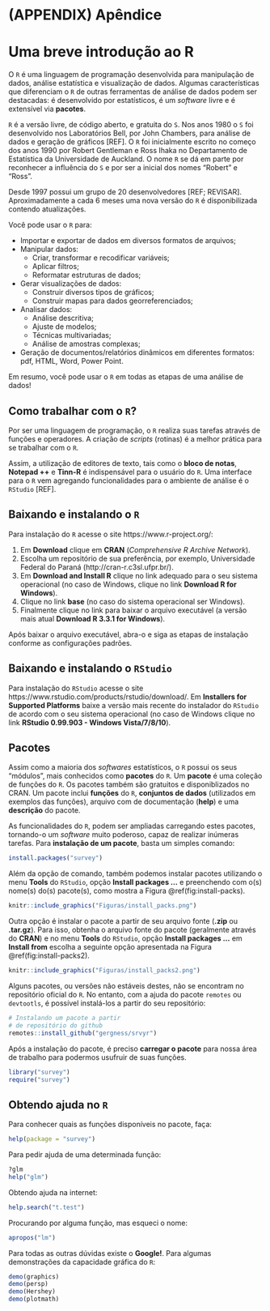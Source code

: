 # (APPENDIX) Apêndice {-}

# Uma breve introdução ao R

O `R` é uma linguagem de programação desenvolvida para manipulação de dados, análise estatística e visualização de dados. Algumas características que diferenciam o `R` de outras ferramentas de análise de dados podem ser destacadas: é desenvolvido por estatísticos, é um *software* livre e é extensível via **pacotes**.

`R` é a versão livre, de código aberto, e gratuita do `S`. Nos anos 1980 o `S` foi desenvolvido nos Laboratórios Bell, por John Chambers, para análise de dados e geração de gráficos [REF]. O `R` foi inicialmente escrito no começo dos anos 1990 por Robert Gentleman e Ross Ihaka no Departamento de Estatística da Universidade de Auckland. O nome `R` se dá em parte por reconhecer a influência do `S` e por ser a inicial dos nomes "Robert" e "Ross". 

Desde 1997 possui um grupo de 20 desenvolvedores [REF; REVISAR]. Aproximadamente a cada 6 meses uma nova versão do `R` é disponibilizada contendo atualizações.

Você pode usar o `R` para:

- Importar e exportar de dados em diversos formatos de arquivos;
- Manipular dados:
    + Criar, transformar e recodificar variáveis;
    + Aplicar filtros;
    + Reformatar estruturas de dados;
- Gerar visualizações de dados:
    + Construir diversos tipos de gráficos;
    + Construir mapas para dados georreferenciados;
- Analisar dados:
    + Análise descritiva;
    + Ajuste de modelos;
    + Técnicas multivariadas;
    + Análise de amostras complexas;
- Geração de documentos/relatórios dinâmicos em diferentes formatos: pdf, HTML, Word, Power Point.

Em resumo, você pode usar o `R` em todas as etapas de uma análise de dados!

## Como trabalhar com o `R`?

Por ser uma linguagem de programação, o `R` realiza suas tarefas através de funções e operadores. A criação de *scripts* (rotinas) é a melhor prática para se trabalhar com o `R`.

Assim, a utilização de editores de texto, tais como o **bloco de notas**, **Notepad ++** e **Tinn-R** é indispensável para o usuário do `R`. Uma interface para o `R` vem agregando funcionalidades para o ambiente de análise é o `RStudio` [REF].

## Baixando e instalando o `R`

Para instalação do `R` acesse o site https://www.r-project.org/:

1. Em __Download__ clique em **CRAN** (*Comprehensive R Archive Network*).
2. Escolha um repositório de sua preferência, por exemplo, Universidade Federal do Paraná (http://cran-r.c3sl.ufpr.br/).
3. Em __Download and Install R__ clique no link adequado para o seu sistema operacional (no caso de Windows, clique no link __Download R for Windows__).
4. Clique no link __base__ (no caso do sistema operacional ser Windows).
5. Finalmente clique no link para baixar o arquivo executável (a versão mais atual __Download R 3.3.1 for Windows__).

Após baixar o arquivo executável, abra-o e siga as etapas de instalação conforme as configurações padrões.

## Baixando e instalando o `RStudio`

Para instalação do `RStudio` acesse o site https://www.rstudio.com/products/rstudio/download/. Em __Installers for Supported Platforms__ baixe a versão mais recente do instalador do `RStudio` de acordo com o seu sistema operacional (no caso de Windows clique no link __RStudio 0.99.903 - Windows Vista/7/8/10__).

## Pacotes

Assim como a maioria dos *softwares* estatísticos, o `R` possui os seus "módulos", mais conhecidos como **pacotes** do `R`. Um **pacote** é uma coleção de funções do `R`. Os pacotes também são gratuitos e disponiblizados no CRAN. Um pacote inclui **funções** do `R`, **conjuntos de dados** (utilizados em exemplos das funções), arquivo com de documentação (**help**) e uma **descrição** do pacote.

As funcionalidades do `R`, podem ser ampliadas carregando estes pacotes, tornando-o um *software* muito poderoso, capaz de realizar inúmeras tarefas. Para **instalação de um pacote**, basta um simples comando:

```r

install.packages("survey")

```

Além da opção de comando, também podemos instalar pacotes utilizando o menu **Tools** do `RStudio`, opção **Install packages ...** e preenchendo com o(s) nome(s) do(s) pacote(s), como mostra a Figura \@ref(fig:install-packs).

```r

knitr::include_graphics("Figuras/install_packs.png")

```

Outra opção é instalar o pacote a partir de seu arquivo fonte (**.zip** ou **.tar.gz**). Para isso, obtenha o arquivo fonte do pacote (geralmente através do **CRAN**) e no menu **Tools** do `RStudio`, opção **Install packages ...** em **Install from** escolha a seguinte opção apresentada na Figura \@ref(fig:install-packs2).

```r

knitr::include_graphics("Figuras/install_packs2.png")

```

Alguns pacotes, ou versões não estáveis destes, não se encontram no repositório oficial do `R`. No entanto, com a ajuda do pacote `remotes` ou `devtootls`, é possível instalá-los a partir do seu repositório:

```r

# Instalando um pacote a partir
# de repositório do github
remotes::install_github("gergness/srvyr")

```

Após a instalação do pacote, é preciso **carregar o pacote** para nossa área de trabalho para podermos usufruir de suas funções.

```r

library("survey")
require("survey")

```

## Obtendo ajuda no `R`

Para conhecer quais as funções disponíveis no pacote, faça:

```r

help(package = "survey")

```

Para pedir ajuda de uma determinada função:

```r

?glm
help("glm")

```

Obtendo ajuda na internet:

```r

help.search("t.test")

```

Procurando por alguma função, mas esqueci o nome:

```r

apropos("lm")

```

Para todas as outras dúvidas existe o **Google!**. Para algumas demonstrações da capacidade gráfica do `R`:

```r

demo(graphics)
demo(persp)
demo(Hershey)
demo(plotmath)

```

